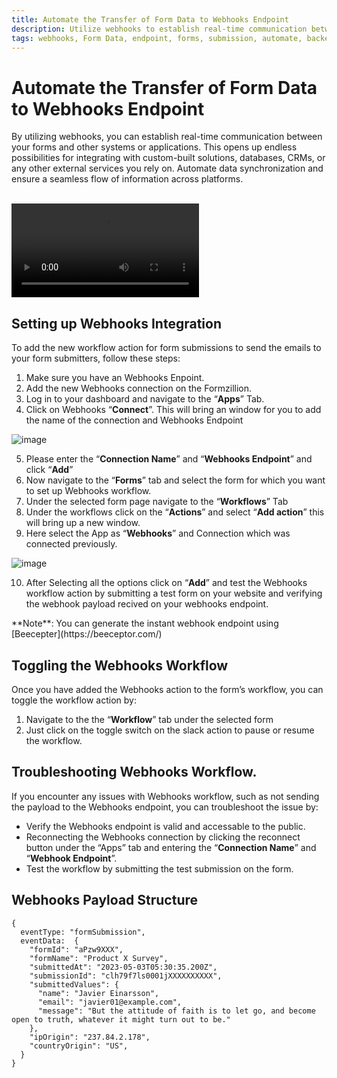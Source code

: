 ```yaml
---
title: Automate the Transfer of Form Data to Webhooks Endpoint
description: Utilize webhooks to establish real-time communication between your forms and other systems or applications. Integrate with custom-built solutions, databases, CRMs, and external services for seamless data synchronization. Experience the power of open-source integrations through Formzillion for automating data transfer and ensuring a seamless flow of information.
tags: webhooks, Form Data, endpoint, forms, submission, automate, backend, opensource, integrations, formzillion
---
```



# Automate the Transfer of Form Data to Webhooks Endpoint

By utilizing webhooks, you can establish real-time communication between your forms and other systems or applications. This opens up endless possibilities for integrating with custom-built solutions, databases, CRMs, or any other external services you rely on. Automate data synchronization and ensure a seamless flow of information across platforms.

<br />
<video controls>
  <source src="/integrations/webhooks/webhooks.webm" type="video/webm" />
</video>

## Setting up Webhooks Integration

To add the new workflow action for form submissions to send the emails to your form submitters, follow these steps:

1.  Make sure you have an Webhooks Enpoint.
2.  Add the new Webhooks connection on the Formzillion.
3.  Log in to your dashboard and navigate to the “**Apps**” Tab.
4.  Click on Webhooks “**Connect**”. This will bring an window for you to add the name of the connection and Webhooks Endpoint

![image](/integrations/webhooks/connection.png)

5.  Please enter the “**Connection Name**” and “**Webhooks Endpoint**” and click “**Add**”
6.  Now navigate to the “**Forms**” tab and select the form for which you want to set up Webhooks workflow.
7.  Under the selected form page navigate to the “**Workflows**” Tab
8.  Under the workflows click on the “**Actions**” and select “**Add action**” this will bring up a new window.
9.  Here select the App as “**Webhooks**” and Connection which was connected previously.

![image](/integrations/webhooks/task.png)

10. After Selecting all the options click on “**Add**” and test the Webhooks workflow action by submitting a test form on your website and verifying the webhook payload recived on your webhooks endpoint.

<Callout type="info" emoji="ℹ️">
  **Note**: You can generate the instant webhook endpoint using [Beecepter](https://beeceptor.com/)
</Callout>

## Toggling the Webhooks Workflow

Once you have added the Webhooks action to the form’s workflow, you can toggle the workflow action by:

1.  Navigate to the the “**Workflow**” tab under the selected form
2.  Just click on the toggle switch on the slack action to pause or resume the workflow.

## Troubleshooting Webhooks Workflow.

If you encounter any issues with Webhooks workflow, such as not sending the payload to the Webhooks endpoint, you can troubleshoot the issue by:

- Verify the Webhooks endpoint is valid and accessable to the public.
- Reconnecting the Webhooks connection by clicking the reconnect button under the “Apps” tab and entering the “**Connection Name**” and “**Webhook Endpoint**”.
- Test the workflow by submitting the test submission on the form.

## Webhooks Payload Structure

```
{
  eventType: "formSubmission",
  eventData:  {
    "formId": "aPzw9XXX",
    "formName": "Product X Survey",
    "submittedAt": "2023-05-03T05:30:35.200Z",
    "submissionId": "clh79f7ls0001jXXXXXXXXXX",
    "submittedValues": {
      "name": "Javier Einarsson",
      "email": "javier01@example.com",
      "message": "But the attitude of faith is to let go, and become open to truth, whatever it might turn out to be."
    },
    "ipOrigin": "237.84.2.178",
    "countryOrigin": "US",
  }
}
```
